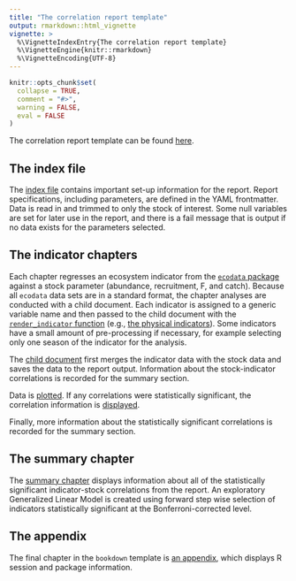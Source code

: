 ```yaml
---
title: "The correlation report template"
output: rmarkdown::html_vignette
vignette: >
  %\VignetteIndexEntry{The correlation report template}
  %\VignetteEngine{knitr::rmarkdown}
  %\VignetteEncoding{UTF-8}
---
```


```r
knitr::opts_chunk$set(
  collapse = TRUE,
  comment = "#>",
  warning = FALSE,
  eval = FALSE
)
```

The correlation report template can be found [here](https://github.com/NOAA-EDAB/NEesp/tree/dev/inst/correlation_bookdown_template).

## The index file

The [index file](https://github.com/NOAA-EDAB/NEesp/blob/main/inst/correlation_bookdown_template/index.Rmd) contains important set-up information for the report. Report specifications, including parameters, are defined in the YAML frontmatter. Data is read in and trimmed to only the stock of interest. Some null variables are set for later use in the report, and there is a fail message that is output if no data exists for the parameters selected. 

## The indicator chapters

Each chapter regresses an ecosystem indicator from the [`ecodata` package](https://github.com/NOAA-EDAB/ecodata) against a stock parameter (abundance, recruitment, F, and catch). Because all `ecodata` data sets are in a standard format, the chapter analyses are conducted with a child document. Each indicator is assigned to a generic variable name and then passed to the child document with the [`render_indicator` function](https://noaa-edab.github.io/NEesp/reference/render_indicator.html) (e.g., [the physical indicators](https://github.com/NOAA-EDAB/NEesp/blob/main/inst/correlation_bookdown_template/02-physical-indicators.Rmd)). Some indicators have a small amount of pre-processing if necessary, for example selecting only one season of the indicator for the analysis. 

The [child document](https://github.com/NOAA-EDAB/NEesp/blob/main/inst/correlation_bookdown_template/_general-child-doc.Rmd) first merges the indicator data with the stock data and saves the data to the report output. Information about the stock-indicator correlations is recorded for the summary section. 

Data is [plotted](https://noaa-edab.github.io/NEesp/reference/plot_correlation.html). If any correlations were statistically significant, the correlation information is [displayed](https://noaa-edab.github.io/NEesp/reference/correlation_data.html). 

Finally, more information about the statistically significant correlations is recorded for the summary section.

## The summary chapter

The [summary chapter](https://github.com/NOAA-EDAB/NEesp/blob/main/inst/correlation_bookdown_template/08-summary.Rmd) displays information about all of the statistically significant indicator-stock correlations from the report. An exploratory Generalized Linear Model is created using forward step wise selection of indicators statistically significant at the Bonferroni-corrected level.

## The appendix

The final chapter in the `bookdown` template is [an appendix](https://github.com/NOAA-EDAB/NEesp/blob/main/inst/correlation_bookdown_template/appendix.Rmd), which displays R session and package information.